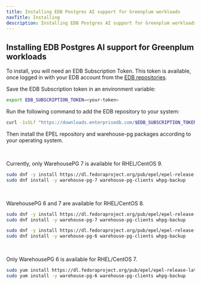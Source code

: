 ```yaml
---
title: Installing EDB Postgres AI support for Greenplum workloads
navTitle: Installing
description: Installing EDB Postgres AI support for Greenplum workloads with WarehousePG.
---
```


## Installing EDB Postgres AI support for Greenplum workloads

To install, you will need an EDB Subscription Token. This token is available, once logged in with your EDB account from the  [EDB repositories](https://www.enterprisedb.com/repos-downloads).

Save the EDB Subscription token in an environment variable:

```bash
export EDB_SUBSCRIPTION_TOKEN=<your-token>
```

Run the following command to add the EDB repository to your system:

```bash
curl -1sSLf "https://downloads.enterprisedb.com/$EDB_SUBSCRIPTION_TOKEN/gpsupp/setup.rpm.sh" | sudo -E bash
```

Then install the EPEL repository and warehouse-pg packages according to your operating system.

<TabContainer>

<Tab title="RHEL/CentOS 9" active>
<br/>

Currently, only WarehousePG 7 is available for RHEL/CentOS 9.

```bash
sudo dnf -y install https://dl.fedoraproject.org/pub/epel/epel-release-latest-9.noarch.rpm
sudo dnf install -y warehouse-pg-7 warehouse-pg-clients whpg-backup
```

</Tab>

<Tab title="RHEL/CentOS 8" active>
<br/>

WarehousePG 6 and 7 are available for RHEL/CentOS 8.

<TabContainer>

<Tab title="WarehousePG 7" active>

```bash
sudo dnf -y install https://dl.fedoraproject.org/pub/epel/epel-release-latest-8.noarch.rpm
sudo dnf install -y warehouse-pg-7 warehouse-pg-clients whpg-backup
```

</Tab>

<Tab title="WarehousePG 6" active>

```bash
sudo dnf -y install https://dl.fedoraproject.org/pub/epel/epel-release-latest-8.noarch.rpm
sudo dnf install -y warehouse-pg-6 warehouse-pg-clients whpg-backup
```

</Tab>
</TabContainer>

</Tab>

<Tab title="RHEL/CentOS 7" active>
<br/>

Only WarehousePG 6 is available for RHEL/CentOS 7.

```bash
sudo yum install https://dl.fedoraproject.org/pub/epel/epel-release-latest-7.noarch.rpm
sudo yum install -y warehouse-pg-6 warehouse-pg-clients whpg-backup
```

</Tab>
</TabContainer>
